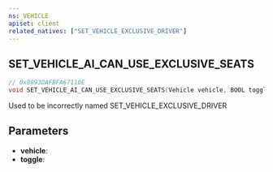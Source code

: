 ```yaml
---
ns: VEHICLE
apiset: client
related_natives: ["SET_VEHICLE_EXCLUSIVE_DRIVER"]
---
```

## SET_VEHICLE_AI_CAN_USE_EXCLUSIVE_SEATS

```c
// 0x0893DAFBFA67110E
void SET_VEHICLE_AI_CAN_USE_EXCLUSIVE_SEATS(Vehicle vehicle, BOOL toggle);
```

Used to be incorrectly named SET_VEHICLE_EXCLUSIVE_DRIVER

## Parameters
* **vehicle**:
* **toggle**: